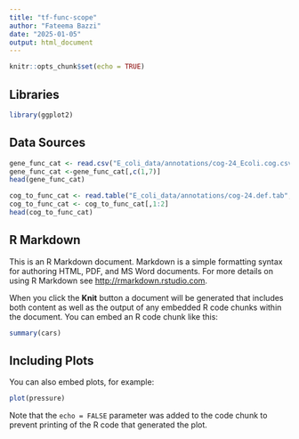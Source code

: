 ---
title: "tf-func-scope"
author: "Fateema Bazzi"
date: "2025-01-05"
output: html_document
---

```{r setup, include=FALSE}
knitr::opts_chunk$set(echo = TRUE)
```

## Libraries
```{r}
library(ggplot2)
```

## Data Sources
```{r}
gene_func_cat <- read.csv("E_coli_data/annotations/cog-24_Ecoli.cog.csv", header = FALSE)
gene_func_cat <-gene_func_cat[,c(1,7)]
head(gene_func_cat)
```
```{r}
cog_to_func_cat <- read.table("E_coli_data/annotations/cog-24.def.tab", sep = "\t")
cog_to_func_cat <- cog_to_func_cat[,1:2]
head(cog_to_func_cat)
```

## R Markdown

This is an R Markdown document. Markdown is a simple formatting syntax for authoring HTML, PDF, and MS Word documents. For more details on using R Markdown see <http://rmarkdown.rstudio.com>.

When you click the **Knit** button a document will be generated that includes both content as well as the output of any embedded R code chunks within the document. You can embed an R code chunk like this:

```{r cars}
summary(cars)
```

## Including Plots

You can also embed plots, for example:

```{r pressure, echo=FALSE}
plot(pressure)
```

Note that the `echo = FALSE` parameter was added to the code chunk to prevent printing of the R code that generated the plot.
